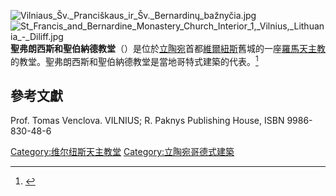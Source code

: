 [[File:Vilniaus_Šv._Pranciškaus_ir_Šv._Bernardinų_bažnyčia.jpg|thumb]]
[[File:St_Francis_and_Bernardine_Monastery_Church_Interior_1,_Vilnius,_Lithuania_-_Diliff.jpg|thumb]]
'''聖弗朗西斯和聖伯納德教堂'''（{{lang-lt|Vilniaus Šv. Pranciškaus Asyžiečio bažnyčia}}）是位於[[立陶宛|立陶宛]]首都[[維爾紐斯|維爾紐斯]]舊城的一座[[羅馬天主教|羅馬天主教]]的教堂。聖弗朗西斯和聖伯納德教堂是當地哥特式建築的代表。<ref>{{cite web | url=http://parapija.bernardinai.lt/index.php/parapija/istorija | title=Istorija (Lithuanian) | publisher=Church of St. Francis and St. Bernard | accessdate=18 June 2014 | archive-url=https://web.archive.org/web/20140714135328/http://parapija.bernardinai.lt/index.php/parapija/istorija | archive-date=2014-07-14 | dead-url=yes }}</ref>

== 參考文獻 ==
{{reflist}}
{{commonscat|Church of St. Francis of Assisi in Vilnius}}
Prof. Tomas Venclova. VILNIUS; R. Paknys Publishing House, ISBN 9986-830-48-6 

[[Category:维尔纽斯天主教堂|Category:维尔纽斯天主教堂]]
[[Category:立陶宛哥德式建築|Category:立陶宛哥德式建築]]